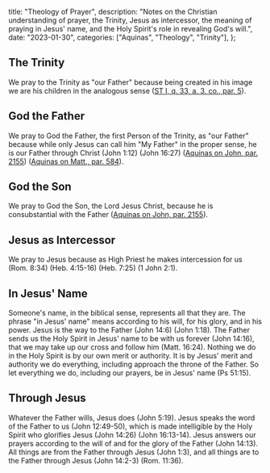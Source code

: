   title: "Theology of Prayer",
  description: "Notes on the Christian understanding of prayer, the Trinity, Jesus as intercessor, the meaning of praying in Jesus' name, and the Holy Spirit's role in revealing God's will.",
  date: "2023-01-30",
  categories: ["Aquinas", "Theology", "Trinity"],
};

## The Trinity

We pray to the Trinity as "our Father" because being created in his image we are his children in the analogous sense ([ST I, q. 33, a. 3, co., par. 5](https://aquinas.cc/la/en/~ST.I.Q33.A3.C.5)).

## God the Father

We pray to God the Father, the first Person of the Trinity, as "our Father" because while only Jesus can call him "My Father" in the proper sense, he is our Father through Christ (John 1:12) (John 16:27) ([Aquinas on John, par. 2155](https://aquinas.cc/la/en/~Ioan.C16.L7.n2155.3)) ([Aquinas on Matt., par. 584](https://aquinas.cc/la/en/~Matt.C6.L3.n584.6)).

## God the Son

We pray to God the Son, the Lord Jesus Christ, because he is consubstantial with the Father ([Aquinas on John, par. 2155](https://aquinas.cc/la/en/~Ioan.C16.L7.n2155.2)).

## Jesus as Intercessor

We pray to Jesus because as High Priest he makes intercession for us (Rom. 8:34) (Heb. 4:15-16) (Heb. 7:25) (1 John 2:1).

## In Jesus' Name

Someone's name, in the biblical sense, represents all that they are. The phrase "in Jesus' name" means according to his will, for his glory, and in his power. Jesus is the way to the Father (John 14:6) (John 1:18). The Father sends us the Holy Spirit in Jesus' name to be with us forever (John 14:16), that we may take up our cross and follow him (Matt. 16:24). Nothing we do in the Holy Spirit is by our own merit or authority. It is by Jesus' merit and authority we do everything, including approach the throne of the Father. So let everything we do, including our prayers, be in Jesus' name (Ps 51:15).

## Through Jesus

Whatever the Father wills, Jesus does (John 5:19). Jesus speaks the word of the Father to us (John 12:49-50), which is made intelligible by the Holy Spirit who glorifies Jesus (John 14:26) (John 16:13-14). Jesus answers our prayers according to the will of and for the glory of the Father (John 14:13). All things are from the Father through Jesus (John 1:3), and all things are to the Father through Jesus (John 14:2-3) (Rom. 11:36).
